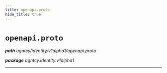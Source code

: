 ```yaml
---
title: openapi.proto
hide_title: true
---
```



# `openapi.proto`
_**path** agntcy/identity/v1alpha1/openapi.proto_

_**package** agntcy.identity.v1alpha1_



---



  